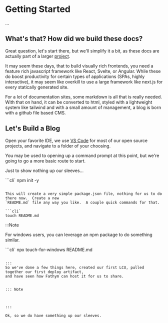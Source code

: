# Getting Started

...

## What's that? How did we build these docs?

Great question, let's start there, but we'll simplify it a bit, as these docs are actually part
of a larger [project](https://github.com/fathym/eac/docs).

It may seem these days, that to build visually rich frontends, you need a feature rich javascript
framework like React, Svelte, or Angular. While these do boost productivity for certain types of
applications (SPAs, highly interactive), it may seem like overkill to use a large framework like
next.js for every statically generated site.

For a lot of documentation sites, some markdown is all that is really needed. With that on hand,
it can be converted to html, styled with a lightweight system like tailwind and with a small amount
of management, a blog is born with a github file based CMS.

## Let's Build a Blog

Open your favorite IDE, we use [VS Code](https://code.visualstudio.com/download) for most of our
open source projects, and navigate to a folder of your choosing.

You may be used to opening up a command prompt at this point, but we're going to go a more basic
route to start.

Just to show nothing up our sleeves...

```cli`
npm init -y

````

This will create a very simple package.json file, nothing for us to do there now.  Create a new
`README.md` file any way you like.  A couple quick commands for that.

```cli`
touch README.md
````

:::Note

For windows users, you can leverage an npm package to do something similar.

```cli`
npx touch-for-windows README.md

```

:::
So we've done a few things here, created our first LCU, pulled together our first deploy artifact,
and have seen how Fathym can host it for us to share.


::: Note



:::

Ok, so we do have something up our sleeves.
```
